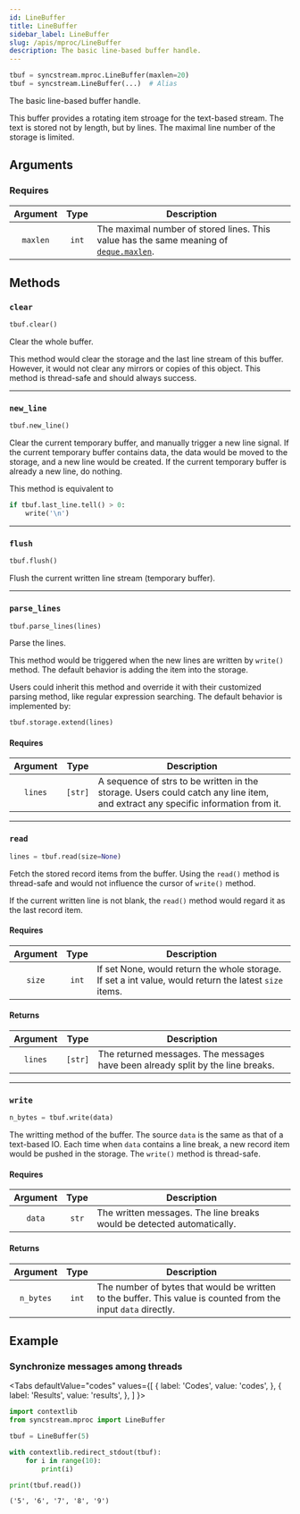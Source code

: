 ```yaml
---
id: LineBuffer
title: LineBuffer
sidebar_label: LineBuffer
slug: /apis/mproc/LineBuffer
description: The basic line-based buffer handle.
---
```




<APITopBar type="class" source="mproc.LineBuffer" />

```python
tbuf = syncstream.mproc.LineBuffer(maxlen=20)
tbuf = syncstream.LineBuffer(...)  # Alias
```

The basic line-based buffer handle.

This buffer provides a rotating item stroage for the text-based stream. The text is stored not by length, but by lines. The maximal line number of the storage is limited.

## Arguments

### Requires

| Argument | Type  | <center>Description</center>                                                                                                   |
| :------: | :---: | :----------------------------------------------------------------------------------------------------------------------------- |
| `maxlen` | `int` | The maximal number of stored lines. This value has the same meaning of [`deque.maxlen`<IconExternalLink/>][link-deque-maxlen]. |

## Methods

### <IconObjType type="method"/> `clear`

```python
tbuf.clear()
```

Clear the whole buffer.

This method would clear the storage and the last line stream of this buffer. However, it would not clear any mirrors or copies of this object. This method is thread-safe and should always success.

---

### <IconObjType type="method"/> `new_line`

```python
tbuf.new_line()
```

Clear the current temporary buffer, and manually trigger a new line signal. If the current temporary buffer contains data, the data would be moved to the storage, and a new line would be created. If the current temporary buffer is already a new line, do nothing.

This method is equivalent to

```python
if tbuf.last_line.tell() > 0:
    write('\n')
```

---

### <IconObjType type="method"/> `flush`

```python
tbuf.flush()
```

Flush the current written line stream (temporary buffer).

---

### <IconObjType type="method"/> `parse_lines`

```python
tbuf.parse_lines(lines)
```

Parse the lines.

This method would be triggered when the new lines are written by `write()` method. The default behavior is adding the item into the storage.

Users could inherit this method and override it with their customized parsing method, like regular expression searching. The default behavior is implemented by:

```python
tbuf.storage.extend(lines)
```

#### Requires

| Argument |  Type   | <center>Description</center>                                                                                                    |
| :------: | :-----: | :------------------------------------------------------------------------------------------------------------------------------ |
| `lines`  | `[str]` | A sequence of strs to be written in the storage. Users could catch any line item, and extract any specific information from it. |

---

### <IconObjType type="method"/> `read`

```python
lines = tbuf.read(size=None)
```

Fetch the stored record items from the buffer. Using the `read()` method is thread-safe and would not influence the cursor of `write()` method.

If the current written line is not blank, the `read()` method would regard it as the last record item.

#### Requires

| Argument | Type  | <center>Description</center>                                                                           |
| :------: | :---: | :----------------------------------------------------------------------------------------------------- |
|  `size`  | `int` | If set None, would return the whole storage. If set a int value, would return the latest `size` items. |

#### Returns

| Argument |  Type   | <center>Description</center>                                                    |
| :------: | :-----: | :------------------------------------------------------------------------------ |
| `lines`  | `[str]` | The returned messages. The messages have been already split by the line breaks. |

---

### <IconObjType type="method"/> `write`

```python
n_bytes = tbuf.write(data)
```

The writting method of the buffer. The source `data` is the same as that of a text-based IO. Each time when `data` contains a line break, a new record item would be pushed in the storage. The `write()` method is thread-safe.

#### Requires

| Argument | Type  | <center>Description</center>                                           |
| :------: | :---: | :--------------------------------------------------------------------- |
|  `data`  | `str` | The written messages. The line breaks would be detected automatically. |

#### Returns

| Argument  | Type  | <center>Description</center>                                                                                   |
| :-------: | :---: | :------------------------------------------------------------------------------------------------------------- |
| `n_bytes` | `int` | The number of bytes that would be written to the buffer. This value is counted from the input `data` directly. |

## Example

### <IconObjType type="term"/> Synchronize messages among threads

<Tabs
  defaultValue="codes"
  values={[
    { label: 'Codes', value: 'codes', },
    { label: 'Results', value: 'results', },
  ]
}>

<TabItem value="codes">

```python
import contextlib
from syncstream.mproc import LineBuffer

tbuf = LineBuffer(5)

with contextlib.redirect_stdout(tbuf):
    for i in range(10):
        print(i)

print(tbuf.read())
```

</TabItem>

<TabItem value="results">

```shell
('5', '6', '7', '8', '9')
```

</TabItem>
</Tabs>

[link-deque-maxlen]: https://docs.python.org/3/library/collections.html#collections.deque.maxlen
